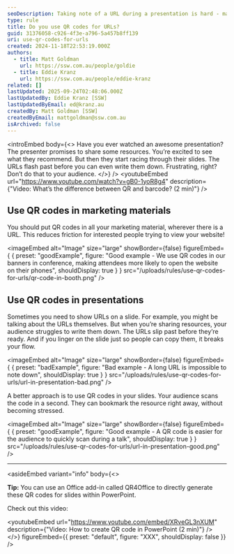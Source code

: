 ```yaml
---
seoDescription: Taking note of a URL during a presentation is hard - make it easy for your users by giving them a QR code to scan instead
type: rule
title: Do you use QR codes for URLs?
guid: 31376058-c926-4f3e-a796-5a457b8ff139
uri: use-qr-codes-for-urls
created: 2024-11-18T22:53:19.000Z
authors:
  - title: Matt Goldman
    url: https://ssw.com.au/people/goldie
  - title: Eddie Kranz
    url: https://ssw.com.au/people/eddie-kranz
related: []
lastUpdated: 2025-09-24T02:48:06.000Z
lastUpdatedBy: Eddie Kranz [SSW]
lastUpdatedByEmail: ed@kranz.au
createdBy: Matt Goldman [SSW]
createdByEmail: mattgoldman@ssw.com.au
isArchived: false
---
```


<introEmbed
  body={<>
Have you ever watched an awesome presentation? The presenter promises to share some resources. You’re excited to see what they recommend. But then they start racing through their slides. The URLs flash past before you can even write them down. Frustrating, right? Don’t do that to your audience.
  </>}
/>
<youtubeEmbed url="https://www.youtube.com/watch?v=gB0-1yoR8g4" description={"Video: What’s the difference between QR and barcode? (2 min)"} />

## Use QR codes in marketing materials

You should put QR codes in all your marketing material, wherever there is a URL.
This reduces friction for interested people trying to view your website!

<imageEmbed
  alt="Image"
  size="large"
  showBorder={false}
  figureEmbed={ {
    preset: "goodExample",
    figure: "Good example - We use QR codes in our banners in conference, making attendees more likely to open the website on their phones",
    shouldDisplay: true
  } }
  src="/uploads/rules/use-qr-codes-for-urls/qr-code-in-booth.png"
/>

## Use QR codes in presentations

Sometimes you need to show URLs on a slide. For example, you might be talking about the URLs themselves. But when you’re sharing resources, your audience struggles to write them down. The URLs slip past before they’re ready. And if you linger on the slide just so people can copy them, it breaks your flow.

<imageEmbed
  alt="Image"
  size="large"
  showBorder={false}
  figureEmbed={ {
    preset: "badExample",
    figure: "Bad example - A long URL is impossible to note down",
    shouldDisplay: true
  } }
  src="/uploads/rules/use-qr-codes-for-urls/url-in-presentation-bad.png"
/>

A better approach is to use QR codes in your slides. Your audience scans the code in a second. They can bookmark the resource right away, without becoming stressed.

<imageEmbed
  alt="Image"
  size="large"
  showBorder={false}
  figureEmbed={ {
    preset: "goodExample",
    figure: "Good example - A QR code is easier for the audience to quickly scan during a talk",
    shouldDisplay: true
  } }
  src="/uploads/rules/use-qr-codes-for-urls/url-in-presentation-good.png"
/>

---

<asideEmbed
  variant="info"
  body={<>
    
**Tip:** You can use an Office add-in called QR4Office to directly generate these QR codes for slides within PowerPoint.

Check out this video:

<youtubeEmbed url="https://www.youtube.com/embed/XRveGL3nXUM" description={"Video: How to create QR code in PowerPoint (2 min)"} />
  </>}
  figureEmbed={{
    preset: "default",
    figure: "XXX",
    shouldDisplay: false
  }}
/>
